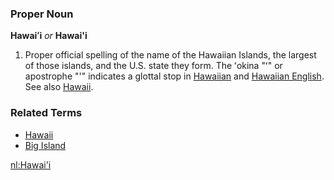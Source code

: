 ===Proper Noun===
'''Hawaiʻi''' ''or'' '''Hawai'i'''

# Proper official spelling of the name of the Hawaiian Islands, the largest of those islands, and the U.S. state they form.  The ʻokina "ʻ" or apostrophe "'" indicates a glottal stop in [[Hawaiian]] and [[Hawaiian English]]. See also [[Hawaii]].

===Related Terms===
*[[Hawaii]]
*[[Big Island]]

[[nl:Hawai'i]]